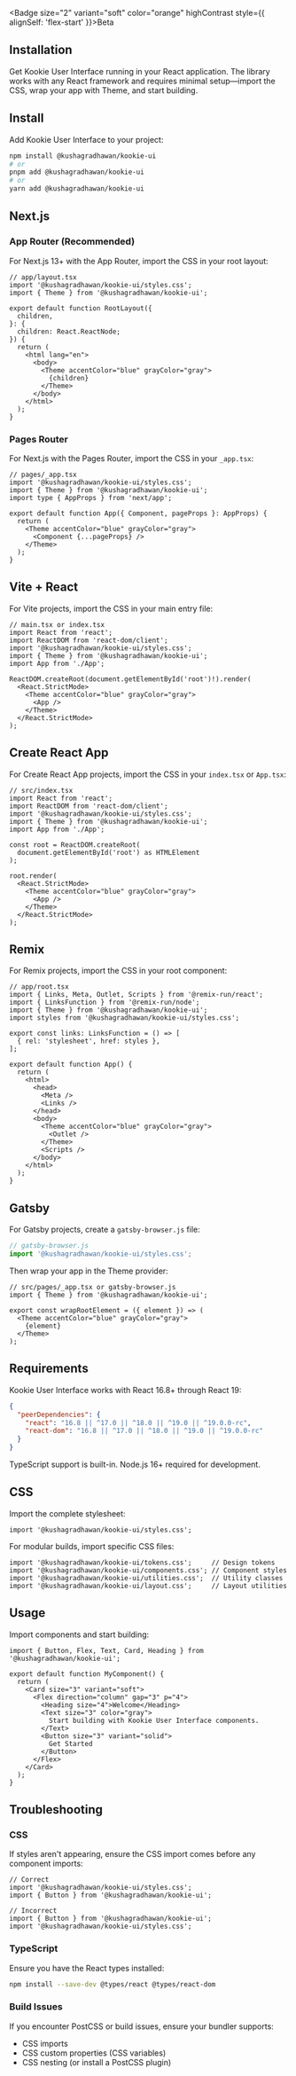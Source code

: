 
<Section size="1">

<Badge size="2" variant="soft" color="orange" highContrast style={{ alignSelf: 'flex-start' }}>Beta</Badge>

# Installation

Get Kookie User Interface running in your React application. The library works with any React framework and requires minimal setup—import the CSS, wrap your app with Theme, and start building.

</Section>

<Section size="1">

## Install

Add Kookie User Interface to your project:

<CodeBlock >

```bash
npm install @kushagradhawan/kookie-ui
# or
pnpm add @kushagradhawan/kookie-ui
# or
yarn add @kushagradhawan/kookie-ui
```

</CodeBlock>

</Section>

<Section size="1">

## Next.js

### App Router (Recommended)

For Next.js 13+ with the App Router, import the CSS in your root layout:

<CodeBlock>

```tsx
// app/layout.tsx
import '@kushagradhawan/kookie-ui/styles.css';
import { Theme } from '@kushagradhawan/kookie-ui';

export default function RootLayout({
  children,
}: {
  children: React.ReactNode;
}) {
  return (
    <html lang="en">
      <body>
        <Theme accentColor="blue" grayColor="gray">
          {children}
        </Theme>
      </body>
    </html>
  );
}
```

</CodeBlock>

### Pages Router

For Next.js with the Pages Router, import the CSS in your `_app.tsx`:

<CodeBlock>

```tsx
// pages/_app.tsx
import '@kushagradhawan/kookie-ui/styles.css';
import { Theme } from '@kushagradhawan/kookie-ui';
import type { AppProps } from 'next/app';

export default function App({ Component, pageProps }: AppProps) {
  return (
    <Theme accentColor="blue" grayColor="gray">
      <Component {...pageProps} />
    </Theme>
  );
}
```

</CodeBlock>

</Section>

<Section size="1">

## Vite + React

For Vite projects, import the CSS in your main entry file:

<CodeBlock>

```tsx
// main.tsx or index.tsx
import React from 'react';
import ReactDOM from 'react-dom/client';
import '@kushagradhawan/kookie-ui/styles.css';
import { Theme } from '@kushagradhawan/kookie-ui';
import App from './App';

ReactDOM.createRoot(document.getElementById('root')!).render(
  <React.StrictMode>
    <Theme accentColor="blue" grayColor="gray">
      <App />
    </Theme>
  </React.StrictMode>
);
```

</CodeBlock>

</Section>

<Section size="1">

## Create React App

For Create React App projects, import the CSS in your `index.tsx` or `App.tsx`:

<CodeBlock>

```tsx
// src/index.tsx
import React from 'react';
import ReactDOM from 'react-dom/client';
import '@kushagradhawan/kookie-ui/styles.css';
import { Theme } from '@kushagradhawan/kookie-ui';
import App from './App';

const root = ReactDOM.createRoot(
  document.getElementById('root') as HTMLElement
);

root.render(
  <React.StrictMode>
    <Theme accentColor="blue" grayColor="gray">
      <App />
    </Theme>
  </React.StrictMode>
);
```

</CodeBlock>

</Section>

<Section size="1">

## Remix

For Remix projects, import the CSS in your root component:

<CodeBlock>

```tsx
// app/root.tsx
import { Links, Meta, Outlet, Scripts } from '@remix-run/react';
import { LinksFunction } from '@remix-run/node';
import { Theme } from '@kushagradhawan/kookie-ui';
import styles from '@kushagradhawan/kookie-ui/styles.css';

export const links: LinksFunction = () => [
  { rel: 'stylesheet', href: styles },
];

export default function App() {
  return (
    <html>
      <head>
        <Meta />
        <Links />
      </head>
      <body>
        <Theme accentColor="blue" grayColor="gray">
          <Outlet />
        </Theme>
        <Scripts />
      </body>
    </html>
  );
}
```

</CodeBlock>

</Section>

<Section size="1">

## Gatsby

For Gatsby projects, create a `gatsby-browser.js` file:

<CodeBlock>

```js
// gatsby-browser.js
import '@kushagradhawan/kookie-ui/styles.css';
```

</CodeBlock>

Then wrap your app in the Theme provider:

<CodeBlock>

```tsx
// src/pages/_app.tsx or gatsby-browser.js
import { Theme } from '@kushagradhawan/kookie-ui';

export const wrapRootElement = ({ element }) => (
  <Theme accentColor="blue" grayColor="gray">
    {element}
  </Theme>
);
```

</CodeBlock>

</Section>

<Section size="1">

## Requirements

Kookie User Interface works with React 16.8+ through React 19:

<CodeBlock>

```json
{
  "peerDependencies": {
    "react": "16.8 || ^17.0 || ^18.0 || ^19.0 || ^19.0.0-rc",
    "react-dom": "16.8 || ^17.0 || ^18.0 || ^19.0 || ^19.0.0-rc"
  }
}
```

</CodeBlock>

TypeScript support is built-in. Node.js 16+ required for development.

</Section>

<Section size="1">

## CSS

Import the complete stylesheet:

<CodeBlock buttonsPosition="center">

```tsx
import '@kushagradhawan/kookie-ui/styles.css';
```

</CodeBlock>

For modular builds, import specific CSS files:

<CodeBlock>

```tsx
import '@kushagradhawan/kookie-ui/tokens.css';     // Design tokens
import '@kushagradhawan/kookie-ui/components.css'; // Component styles
import '@kushagradhawan/kookie-ui/utilities.css';  // Utility classes
import '@kushagradhawan/kookie-ui/layout.css';     // Layout utilities
```

</CodeBlock>

</Section>

<Section size="1">

## Usage

Import components and start building:

<CodeBlock>

```tsx
import { Button, Flex, Text, Card, Heading } from '@kushagradhawan/kookie-ui';

export default function MyComponent() {
  return (
    <Card size="3" variant="soft">
      <Flex direction="column" gap="3" p="4">
        <Heading size="4">Welcome</Heading>
        <Text size="3" color="gray">
          Start building with Kookie User Interface components.
        </Text>
        <Button size="3" variant="solid">
          Get Started
        </Button>
      </Flex>
    </Card>
  );
}
```

</CodeBlock>

</Section>

<Section size="1">

## Troubleshooting

### CSS

If styles aren't appearing, ensure the CSS import comes before any component imports:

<CodeBlock>

```tsx
// Correct
import '@kushagradhawan/kookie-ui/styles.css';
import { Button } from '@kushagradhawan/kookie-ui';

// Incorrect  
import { Button } from '@kushagradhawan/kookie-ui';
import '@kushagradhawan/kookie-ui/styles.css';
```

</CodeBlock>

### TypeScript

Ensure you have the React types installed:

<CodeBlock buttonsPosition="center">

```bash
npm install --save-dev @types/react @types/react-dom
```

</CodeBlock>

### Build Issues

If you encounter PostCSS or build issues, ensure your bundler supports:
- CSS imports
- CSS custom properties (CSS variables)
- CSS nesting (or install a PostCSS plugin)

</Section>